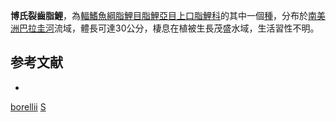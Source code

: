 {{Speciesbox
| status = NE
| status_system = IUCN3.1
| genus = Schizodon
| species = borellii
| authority = [[Boulenger|Boulenger]], 1900
| synonyms = *''Anostomus borellii''<br /><small>Boulenger, 1900</small>
*''Schizodon borelli''<br /><small>Boulenger, 1900</small>
}}
'''博氏裂齒脂鯉'''，為[[輻鰭魚綱|輻鰭魚綱]][[脂鯉目|脂鯉目]][[脂鯉亞目|脂鯉亞目]][[上口脂鯉科|上口脂鯉科]]的其中一個[[種|種]]，分布於[[南美洲|南美洲]][[巴拉圭河|巴拉圭河]]流域，體長可達30公分，棲息在植被生長茂盛水域，生活習性不明。

==参考文献==
{{refbegin}}
*{{FishBase_species|genus=Schizodon|species=borellii|year=2013|month=9}}
{{refend}}
{{Taxonbar|from=Q6415376}}

[[Category:裂齒脂鯉屬|borellii]]
[[Category:1900年描述的魚類|S]]


{{魚類小作品}}